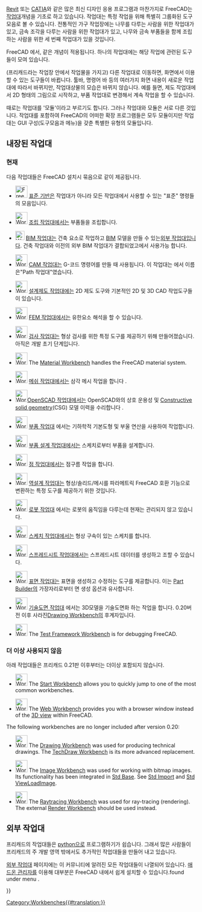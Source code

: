 <languages/>

{{Docnav
|[[Property_editor/ko|속성 편집기]]
|[[Std_Base/ko|표준기반]]
|IconL=
|IconR=Freecad.svg
}}

[https://en.wikipedia.org/wiki/Autodesk_Revit Revit] 또는 [https://en.wikipedia.org/wiki/CATIA CATIA]와 같은 많은 최신 디자인 응용 프로그램과 마찬가지로 FreeCAD는 [https://en.wikipedia.org/wiki/Workbench 작업대]개념을 기초로 하고 있습니다. 작업대는 특정 작업을 위해 특별히 그룹화된 도구 모음로 볼 수 있습니다.
전통적인 가구 작업장에는 나무를 다루는 사람을 위한 작업대가 있고, 금속 조각을 다루는 사람을 위한 작업대가 있고, 나무와 금속 부품들을 함께 조립하는 사람을 위한 세 번째 작업대가 있을 것입니다.

FreeCAD 에서, 같은 개념이 적용됩니다. 하나의 작업대에는 해당 작업에 관련된 도구들이 모여 있습니다.

(프리캐드라는 작업장 안에서 작업물을 가지고) 다른 작업대로 이동하면, 화면에서 이용할 수 있는 도구들이 바뀝니다. 툴바, 명령어 바 등의 여러가지 화면 내용이 새로운 작업대에 따라서 바뀌지만, 작업대상물의 모습은 바뀌지 않습니다. 예를 들면, 제도 작업대에서 2D 형태의 그림으로 시작하고, 부품 작업대로 변경해서 계속 작업을 할 수 있습니다.

때로는 작업대를 '모듈'이라고 부르기도 합니다. 그러나 작업대와 모듈은 서로 다른 것입니다. 작업대를 포함하여 FreeCAD의 어떠한 확장 프로그램들은 모두 모듈이지만 작업대는 GUI 구성(도구모음과 메뉴)을 갖춘 특별한 유형의 모듈입니다.

<span id="Built-in_workbenches"></span>
== 내장된 작업대 ==

<span id="Current"></span>
=== 현재 ===

다음 작업대들은  FreeCAD 설치시 묶음으로 같이 제공됩니다.

<div class="mw-translate-fuzzy">
* [[Image:Freecad.svg|32px]] [[Std_Base/ko|표준 기반]]은 작업대가 아니라 모든 작업대에서 사용할 수 있는 "표준" 명령들의 모음입니다.
</div>

* [[Image:Workbench_Assembly.svg|32px]] [[Assembly_Workbench/ko|조립 작업대]]에서는 부품들을 조립합니다. {{Version|1.0}}

* [[File:Workbench_BIM.svg|24px]] [[BIM_Workbench|BIM 작업대]]는 건축 요소로 작업하고 [https://en.wikipedia.org/wiki/Building_information_modeling BIM] 모델을 만들 수 있는[[External_workbenches/ko|외부 작업대]]입니다. 건축 작업대와 이전의 외부 BIM 작업대가 결합되었고{{VersionMinus|0.21}}에서 사용가능 합니다.

* [[Image:Workbench_CAM.svg|32px]] [[CAM_Workbench/ko|CAM 작업대]]는 G-코드 명령어를 만들 때 사용됩니다. 이 작업대는 {{VersionMinus|0.21}}에서 이름은"Path 작업대"였습니다.

* [[Image:Workbench_Draft.svg|32px]] [[Draft_Workbench/ko|설계제도 작업대]]에는 2D 제도 도구와 기본적인 2D 및 3D CAD 작업도구들이 있습니다.

* [[Image:Workbench_FEM.svg|32px]] [[FEM_Workbench/ko|FEM 작업대]]에서는 유한요소 해석을 할 수 있습니다.

* [[Image:Workbench_Inspection.svg|32px]] [[Inspection_Workbench/ko|검사 작업대]]는 형상 검사를 위한 특정 도구를 제공하기 위해 만들어졌습니다. 아직은 개발 초기 단계입니다.

* [[Image:Workbench_Material.svg|32px]] The [[Material_Workbench|Material Workbench]] handles the FreeCAD material system. {{Version|1.0}}

* [[Image:Workbench_Mesh.svg|32px]] [[Mesh_Workbench|메쉬 작업대]]에서는 삼각 메시 작업을 합니다 .

* [[Image:Workbench_OpenSCAD.svg|32px]][[OpenSCAD_Workbench/ko|OpenSCAD 작업대]]에서는 OpenSCAD와의 상호 운용성 및 [[Constructive_solid_geometry|Constructive solid geometry]](CSG) 모델 이력을 수리합니다 .

* [[Image:Workbench_Part.svg|32px]] [[Part_Workbench/ko|부품 작업대]] 에서는 기하학적 기본도형 및 부울 연산을 사용하여 작업합니다.

* [[Image:Workbench_PartDesign.svg|32px]]  [[PartDesign_Workbench/ko|부품 설계 작업대]]에서는 스케치로부터 부품을 설계합니다.

* [[Image:Workbench_Points.svg|32px]] [[Points_Workbench/ko|점 작업대]]에서는 점구름 작업을 합니다.

* [[Image:Workbench_Reverse_Engineering.svg|32px]] [[Reverse_Engineering_Workbench/ko|역설계 작업대]]는 형상/솔리드/메시를 파라메트릭 FreeCAD 호환 기능으로 변환하는 특정 도구를 제공하기 위한 것입니다.

* [[Image:Workbench_Robot.svg|32px]] [[Robot_Workbench/ko|로봇 작업대]] 에서는 로봇의 움직임을 다루는데 현재는 관리되지 않고 있습니다.

* [[Image:Workbench_Sketcher.svg|32px]] [[Sketcher_Workbench/ko|스케치 작업대]]에서는 형상 구속이 있는 스케치를 합니다.

* [[Image:Workbench_Spreadsheet.svg|32px]] [[Spreadsheet_Workbench/ko|스프레드시트 작업대]]에서는 스프레드시트 데이터를 생성하고 조할 수 있습니다.

* [[Image:Workbench_Surface.svg|32px]] [[Surface_Workbench/ko|표면 작업대]]는 표면을 생성하고 수정하는 도구를 제공합니다. 이는 [[Part_Builder|Part Builder]]의 가장자리로부터 면 생성 옵션과 유사합니다.

* [[Image:Workbench_TechDraw.svg|32px]] [[TechDraw_Workbench/ko|기술도면 작업대]] 에서는 3D모델을 기술도면화 하는 작업을 합니다. 0.20버전 이후 사라진[[Drawing_Workbench|Drawing Workbench]]의 후계자입니다.

* [[Image:Workbench_Test.svg|32px]] The [[Testing|Test Framework Workbench]] is for debugging FreeCAD.

<span id="Obsolete"></span>
=== 더 이상 사용되지 않음 ===

아래 작업대들은 프리캐드 0.21판 이후부터는 더이상 포함되지 않습니다.

* [[Image:Workbench_Start.svg|32px]] The [[Start_Workbench|Start Workbench]] allows you to quickly jump to one of the most common workbenches.

* [[Image:Workbench_Web.svg|32px]] The [[Web_Workbench|Web Workbench]] provides you with a browser window instead of the [[3D_view|3D view]] within FreeCAD.

The following workbenches are no longer included after version 0.20:

* [[Image:Workbench_Drawing.svg|32px]] The [[Drawing_Workbench|Drawing Workbench]] was used for producing technical drawings. The [[TechDraw_Workbench|TechDraw Workbench]] is its more advanced replacement.

* [[Image:Workbench_Image.svg|32px]] The [[Image_Workbench|Image Workbench]] was used for working with bitmap images. Its functionality has been integrated in [[Std_Base|Std Base]]. See [[Std_Import|Std Import]] and [[Std_ViewLoadImage|Std ViewLoadImage]].

* [[Image:Workbench_Raytracing.svg|32px]] The [[Raytracing_Workbench|Raytracing Workbench]] was used for ray-tracing (rendering). The external [https://github.com/FreeCAD/FreeCAD-render Render Workbench] should be used instead.

<span id="External_workbenches"></span>
== 외부 작업대 ==

프리캐드의 작업대들은 [[Python|python]]으로 프로그램하기가 쉽습니다. 그래서 많은 사람들이 프리캐드의 주 개발 영역 밖에서도 추가적인 작업대들을 만들어 내고 있습니다.

[[External_workbenches/ko|외부 작업대]] 페이지에는 이 커뮤니티에 알려진 모든 작업대들이 나열되어 있습니다. [[Std_AddonMgr|애드온 관리자]]를 이용해 대부분은 FreeCAD 내에서 쉽게 설치할 수 있습니다.found under menu {{MenuCommand|Tools → [[Image:Std_AddonMgr.svg|24px]] Addon manager}}. 


{{Docnav
|[[Property_editor/ko|속성 편집기]]
|[[Std_Base/ko|표준기반]]
|IconL=
|IconR=Freecad.svg
}}

{{Userdocnavi{{#translation:}}}}
[[Category:Workbenches{{#translation:}}]]